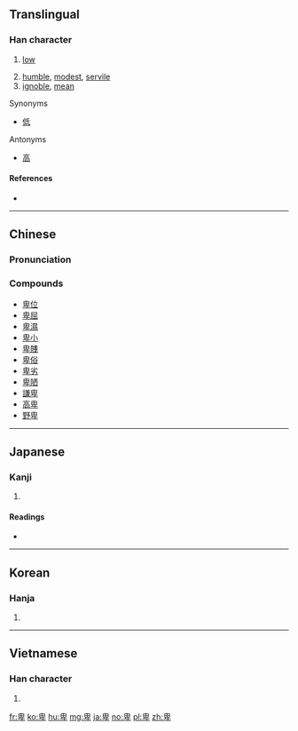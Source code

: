 ==Translingual==
{{Han etyl}}

===Han character===
{{Han char|rn=24|rad=十|as=06|sn=8|four=26400|canj=HHJ}}

# {{sense|generally}} [[low]]
# [[humble]], [[modest]], [[servile]]
# [[ignoble]], [[mean]]

; Synonyms
* {{sense|low}} [[低]]

; Antonyms
* {{sense|all meanings}} [[高]]

====References====
* {{Han ref|kx=0156.270|dkj=02738|dj=0356.170|hdz=10063.010|uh=5351|ud=21329|bh=A8F5|bd=43253}}

----

==Chinese==
{{zh-forms}}

===Pronunciation===
{{zh-pron
|m=bēi
|c=bei1
|mc=y
|oc=y
|ma=
|cat=a,v
}}

===Compounds===
*[[卑位]]
*[[卑屈]]
*[[卑濕]]
*[[卑小]]
*[[卑賤]]
*[[卑俗]]
*[[卑劣]]
*[[卑陋]]
*[[謙卑]]
*[[高卑]]
*[[野卑]]

----

==Japanese==

===Kanji===
{{ja-kanji|grade=c|rs=十06}}

# {{defn|lang=ja|sort=十06}}

====Readings====
* {{ja-readings|goon=[[ひ]] (hi)|kanon=[[ひ]] (hi)|kun=[[ひくい]] (hikui), [[いやしい]] (iyashii), [[いやしめる]] (iyashimeru)}}

----

==Korean==

===Hanja===
{{ko-hanja|hangeul=비|rv=bi|mr=pi}}

# {{defn|lang=ko|sort=十06}}

----

==Vietnamese==

===Han character===
{{vi-hantu|[[te]], [[bấy]], [[ti]]|rs=十06}}

# {{defn|lang=vi|sort=十06}}

[[fr:卑]]
[[ko:卑]]
[[hu:卑]]
[[mg:卑]]
[[ja:卑]]
[[no:卑]]
[[pl:卑]]
[[zh:卑]]
